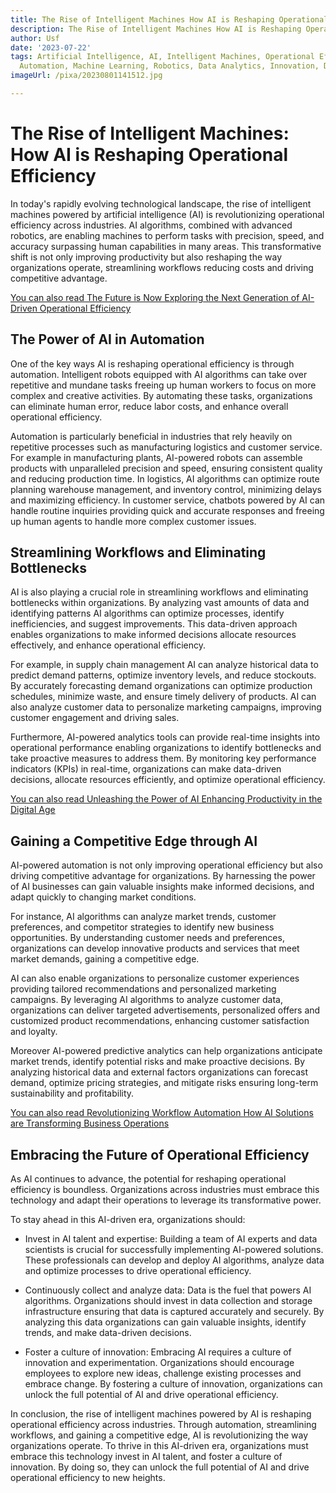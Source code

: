 ```yaml
---
title: The Rise of Intelligent Machines How AI is Reshaping Operational Efficiency
description: The Rise of Intelligent Machines How AI is Reshaping Operational Efficiency
author: Usf
date: '2023-07-22'
tags: Artificial Intelligence, AI, Intelligent Machines, Operational Efficiency, Technology,
  Automation, Machine Learning, Robotics, Data Analytics, Innovation, Digital Transformation
imageUrl: /pixa/20230801141512.jpg

---
```

#  The Rise of Intelligent Machines: How  AI is Reshaping Operational Efficiency

In today's rapidly evolving technological landscape, the rise of intelligent machines powered by artificial intelligence  (AI)  is revolutionizing operational efficiency across industries.  AI algorithms, combined with advanced robotics, are enabling machines to perform tasks with  precision, speed, and  accuracy surpassing human capabilities in many areas. This transformative shift is not only improving productivity but  also reshaping the  way organizations operate, streamlining workflows  reducing  costs and driving competitive advantage.

[You  can also  read The  Future is Now Exploring the  Next Generation of AI-Driven Operational Efficiency](The%20Future%20is%20Now%20Exploring%20the%20Next%20Generation%20of%20AI-Driven%20Operational%20Efficiency)


## The Power of AI in Automation

One of the  key  ways AI is reshaping operational efficiency is  through automation. Intelligent robots equipped with AI algorithms can take  over  repetitive  and mundane tasks freeing up human workers to focus on  more complex  and creative activities. By automating these tasks, organizations can eliminate human error, reduce  labor costs,  and enhance overall operational efficiency.

Automation is particularly beneficial in industries that rely heavily on repetitive processes such as manufacturing logistics and customer service. For example  in manufacturing plants,  AI-powered robots can assemble products with unparalleled precision and speed,  ensuring consistent quality and reducing production  time. In logistics, AI algorithms can optimize route planning warehouse management, and inventory control, minimizing delays and maximizing efficiency. In customer service,  chatbots powered by AI can handle routine inquiries providing quick and accurate responses and freeing up human agents  to handle more complex customer issues.

## Streamlining Workflows and Eliminating Bottlenecks

AI is also  playing a crucial role in streamlining workflows and eliminating bottlenecks within organizations. By analyzing vast amounts of data and  identifying patterns AI algorithms can optimize processes, identify inefficiencies, and suggest improvements. This data-driven approach enables organizations  to make informed decisions  allocate resources effectively, and enhance operational  efficiency.

For example, in supply chain  management AI can analyze historical data to predict demand patterns, optimize inventory levels, and reduce stockouts.  By accurately forecasting demand organizations  can optimize  production schedules, minimize waste,  and ensure timely delivery  of products. AI can also analyze customer data to personalize marketing campaigns, improving customer engagement and driving sales.

Furthermore, AI-powered  analytics tools can provide real-time insights into  operational performance enabling organizations to identify bottlenecks and take proactive measures to address them. By monitoring key performance indicators (KPIs) in real-time, organizations can make data-driven decisions, allocate resources efficiently, and optimize operational efficiency.

[You  can also  read Unleashing the Power  of AI Enhancing Productivity in the Digital Age](Unleashing%20the%20Power%20of%20AI%20Enhancing%20Productivity%20in%20the%20Digital%20Age)


## Gaining a Competitive Edge through AI

AI-powered automation is not only improving operational efficiency but  also driving competitive  advantage for organizations. By harnessing the power  of AI businesses  can gain valuable insights make informed decisions, and adapt quickly to changing market conditions.

For  instance, AI algorithms can analyze market trends, customer preferences, and competitor strategies to identify new business opportunities. By understanding customer needs and preferences, organizations can develop innovative products and services that meet market demands, gaining a competitive edge.

AI can also enable organizations  to personalize customer experiences providing  tailored recommendations and personalized marketing campaigns. By leveraging AI algorithms to analyze customer  data, organizations can deliver targeted advertisements, personalized offers and customized product recommendations, enhancing  customer satisfaction  and loyalty.

Moreover AI-powered predictive analytics can help organizations anticipate market  trends, identify potential risks and make proactive decisions. By analyzing historical data  and external factors organizations can forecast demand, optimize pricing strategies, and mitigate risks ensuring long-term sustainability and profitability.

[You can  also read Revolutionizing Workflow Automation How AI Solutions are Transforming Business Operations](Revolutionizing%20Workflow%20Automation%20How%20AI%20Solutions%20are%20Transforming%20Business%20Operations)


## Embracing the Future of  Operational Efficiency

As AI continues to  advance, the potential for reshaping operational efficiency is boundless. Organizations across industries must embrace  this technology and adapt their operations to leverage its transformative power.

To stay ahead in this AI-driven era, organizations  should:

-  Invest in AI  talent and expertise:  Building  a team of AI experts and data scientists is  crucial for successfully implementing AI-powered  solutions. These professionals can  develop and deploy AI algorithms, analyze data and optimize processes to drive operational efficiency.

- Continuously collect and analyze data: Data is the fuel that powers AI algorithms. Organizations should invest in data collection and storage infrastructure ensuring that data is captured accurately and securely. By analyzing this data organizations can gain valuable insights, identify  trends, and make data-driven decisions.

- Foster a culture of innovation:  Embracing AI requires  a culture of innovation and experimentation. Organizations should encourage employees to explore  new ideas, challenge  existing  processes  and embrace change. By fostering a culture of innovation, organizations can unlock the full potential of AI and drive operational efficiency.

In conclusion, the rise of intelligent machines powered by AI is reshaping operational efficiency across industries. Through automation, streamlining workflows, and gaining a competitive edge, AI is revolutionizing the way organizations operate. To  thrive in this AI-driven era, organizations must embrace this technology invest in AI talent, and foster a culture of innovation. By doing so, they  can unlock the full potential of AI and drive operational efficiency to  new heights.